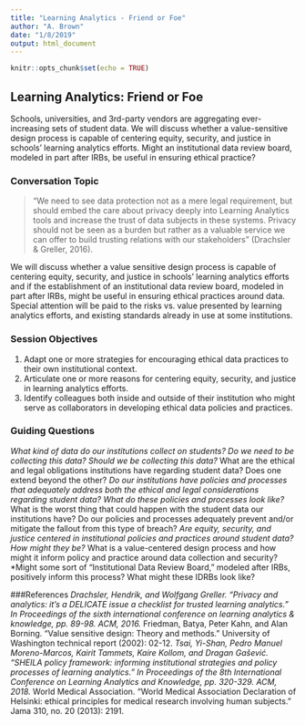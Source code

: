 ```yaml
---
title: "Learning Analytics - Friend or Foe"
author: "A. Brown"
date: "1/8/2019"
output: html_document
---
```


```r
knitr::opts_chunk$set(echo = TRUE)
```

## Learning Analytics: Friend or Foe
Schools, universities, and 3rd-party vendors are aggregating ever-increasing sets of student data. We will discuss whether a value-sensitive design process is capable of centering equity, security, and justice in schools’ learning analytics efforts. Might an institutional data review board, modeled in part after IRBs, be useful in ensuring ethical practice?

### Conversation Topic
> “We need to see data protection not as a mere legal requirement, but should embed the care about privacy deeply into Learning Analytics tools and increase the trust of data subjects in these systems. Privacy should not be seen as a burden but rather as a valuable service we can offer to build trusting relations with our stakeholders” (Drachsler & Greller, 2016).

We will discuss whether a value sensitive design process is capable of centering equity, security, and justice in schools’ learning analytics efforts and if the establishment of an institutional data review board, modeled in part after IRBs, might be useful in ensuring ethical practices around data. Special attention will be paid to the risks vs. value presented by learning analytics efforts, and existing standards already in use at some institutions.

### Session Objectives
1. Adapt one or more strategies for encouraging ethical data practices to their own institutional context.
2. Articulate one or more reasons for centering equity, security, and justice in learning analytics efforts.
3. Identify colleagues both inside and outside of their institution who might serve as collaborators in developing ethical data policies and practices.

### Guiding Questions
*What kind of data do our institutions collect on students? Do we need to be collecting this data? Should we be collecting this data?
*What are the ethical and legal obligations institutions have regarding student data? Does one extend beyond the other?
*Do our institutions have policies and processes that adequately address both the ethical and legal considerations regarding student data? What do these policies and processes look like?
*What is the worst thing that could happen with the student data our institutions have? Do our policies and processes adequately prevent and/or mitigate the fallout from this type of breach?
*Are equity, security, and justice centered in institutional policies and practices around student data? How might they be?
*What is a value-centered design process and how might it inform policy and practice around data collection and security?
*Might some sort of “Institutional Data Review Board,” modeled after IRBs, positively inform this process? What might these IDRBs look like?

###References
*Drachsler, Hendrik, and Wolfgang Greller. "Privacy and analytics: it's a DELICATE issue a checklist for trusted learning analytics." In Proceedings of the sixth international conference on learning analytics & knowledge, pp. 89-98. ACM, 2016.
*Friedman, Batya, Peter Kahn, and Alan Borning. "Value sensitive design: Theory and methods." University of Washington technical report (2002): 02-12.
*Tsai, Yi-Shan, Pedro Manuel Moreno-Marcos, Kairit Tammets, Kaire Kollom, and Dragan Gašević. "SHEILA policy framework: informing institutional strategies and policy processes of learning analytics." In Proceedings of the 8th International Conference on Learning Analytics and Knowledge, pp. 320-329. ACM, 2018.
*World Medical Association. "World Medical Association Declaration of Helsinki: ethical principles for medical research involving human subjects." Jama 310, no. 20 (2013): 2191.
